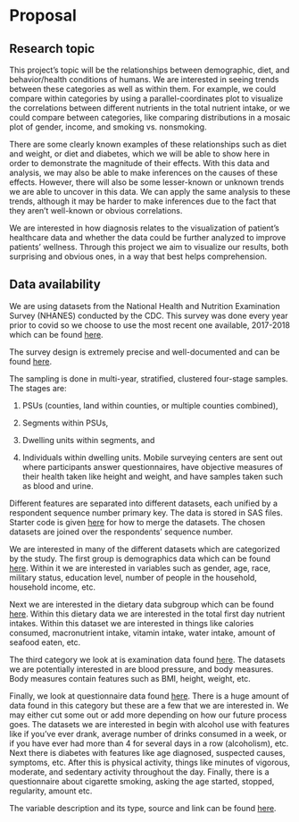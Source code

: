 # Proposal

## Research topic

This project's topic will be the relationships between demographic, diet, and behavior/health conditions of humans. We are interested in seeing trends between these categories as well as within them. For example, we could compare within categories by using a parallel-coordinates plot to visualize the correlations between different nutrients in the total nutrient intake, or we could compare between categories, like comparing distributions in a mosaic plot of gender, income, and smoking vs. nonsmoking.

There are some clearly known examples of these relationships such as diet and weight, or diet and diabetes, which we will be able to show here in order to demonstrate the magnitude of their effects. With this data and analysis, we may also be able to make inferences on the causes of these effects. However, there will also be some lesser-known or unknown trends we are able to uncover in this data. We can apply the same analysis to these trends, although it may be harder to make inferences due to the fact that they aren’t well-known or obvious correlations.

We are interested in how diagnosis relates to the visualization of patient’s healthcare data and whether the data could be further analyzed to improve patients’ wellness. Through this project we aim to visualize our results, both surprising and obvious ones, in a way that best helps comprehension.

## Data availability

We are using datasets from the National Health and Nutrition Examination Survey (NHANES) conducted by the CDC. This survey was done every year prior to covid so we choose to use the most recent one available, 2017-2018 which can be found [here](https://wwwn.cdc.gov/nchs/nhanes/continuousnhanes/default.aspx?BeginYear=2017).

The survey design is extremely precise and well-documented and can be found [here](https://www.cdc.gov/nchs/data/series/sr_02/sr02-184-508.pdf).

The sampling is done in multi-year, stratified, clustered four-stage samples. The stages are:

1. PSUs (counties, land within counties, or multiple counties combined),

2. Segments within PSUs, 

3. Dwelling units within segments, and 

4. Individuals within dwelling units. Mobile surveying centers are sent out where participants answer questionnaires, have objective measures of their health taken like height and weight, and have samples taken such as blood and urine.

Different features are separated into different datasets, each unified by a respondent sequence number primary key. The data is stored in SAS files. Starter code is given [here](https://wwwn.cdc.gov/nchs/data/Tutorials/Code/DB303_R.r) for how to merge the datasets. The chosen datasets are joined over the respondents’ sequence number.

We are interested in many of the different datasets which are categorized by the study. The first group is demographics data which can be found [here](https://wwwn.cdc.gov/nchs/nhanes/search/datapage.aspx?Component=Demographics&CycleBeginYear=2017).
Within it we are interested in variables such as gender, age, race, military status, education level, number of people in the household, household income, etc.

Next we are interested in the dietary data subgroup which can be found [here](https://wwwn.cdc.gov/nchs/nhanes/search/datapage.aspx?Component=Dietary&CycleBeginYear=2017).
Within this dietary data we are interested in the total first day nutrient intakes. Within this dataset we are interested in things like calories consumed, macronutrient intake, vitamin intake, water intake, amount of seafood eaten, etc.

The third category we look at is examination data found [here](https://wwwn.cdc.gov/nchs/nhanes/search/datapage.aspx?Component=Examination&CycleBeginYear=2017).
The datasets we are potentially interested in are blood pressure, and body measures. Body measures contain features such as BMI, height, weight, etc.

Finally, we look at questionnaire data found [here](https://wwwn.cdc.gov/nchs/nhanes/search/datapage.aspx?Component=Questionnaire&CycleBeginYear=2017). There is a huge amount of data found in this category but these are a few that we are interested in. We may either cut some out or add more depending on how our future process goes.
The datasets we are interested in begin with alcohol use with features like if you’ve ever drank, average number of drinks consumed in a week, or if you have ever had more than 4 for several days in a row (alcoholism), etc. Next there is diabetes with features like age diagnosed, suspected causes, symptoms, etc. After this is physical activity, things like minutes of vigorous, moderate, and sedentary activity throughout the day. Finally, there is a questionnaire about cigarette smoking, asking the age started, stopped, regularity, amount etc.

The variable description and its type, source and link can be found [here](https://wwwn.cdc.gov/nchs/nhanes/search/default.aspx).

